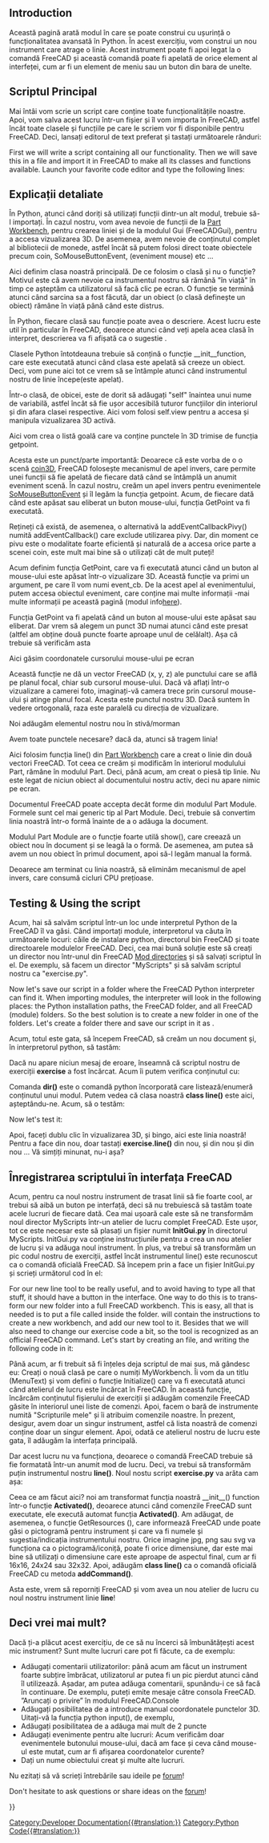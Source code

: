 <languages/>

{{TOCright}}

<div lang="en" dir="ltr" class="mw-content-ltr">
==Introduction==
</div>

<div class="mw-translate-fuzzy">
Această pagină arată modul în care se poate construi cu ușurință o funcționalitatea avansată în Python. În acest exercițiu, vom construi un nou instrument care atrage o linie. Acest instrument poate fi apoi legat la o comandă FreeCAD și această comandă poate fi apelată de orice element al interfeței, cum ar fi un element de meniu sau un buton din bara de unelte.
</div>

<span id="The_main_script"></span>
<div class="mw-translate-fuzzy">
==Scriptul Principal==
Mai întâi vom scrie un script care conține toate funcționalitățile noastre. Apoi, vom salva acest lucru într-un fișier și îl vom importa în FreeCAD, astfel încât toate clasele și funcțiile pe care le scriem vor fi disponibile pentru FreeCAD. Deci, lansați editorul de text preferat și tastați următoarele rânduri:
</div>

<div lang="en" dir="ltr" class="mw-content-ltr">
First we will write a script containing all our functionality. Then we will save this in a file and import it in FreeCAD to make all its classes and functions available. Launch your favorite code editor and type the following lines:
</div>

{{Code|code=
import FreeCADGui, Part
from pivy.coin import *

class line:

    """This class will create a line after the user clicked 2 points on the screen"""

    def __init__(self):
        self.view = FreeCADGui.ActiveDocument.ActiveView
        self.stack = []
        self.callback = self.view.addEventCallbackPivy(SoMouseButtonEvent.getClassTypeId(), self.getpoint)

    def getpoint(self, event_cb):
        event = event_cb.getEvent()
        if event.getState() == SoMouseButtonEvent.DOWN:
            pos = event.getPosition()
            point = self.view.getPoint(pos[0], pos[1])
            self.stack.append(point)
            if len(self.stack) == 2:
                l = Part.LineSegment(self.stack[0], self.stack[1])
                shape = l.toShape()
                Part.show(shape)
                self.view.removeEventCallbackPivy(SoMouseButtonEvent.getClassTypeId(), self.callback)
}}
{{Top}}
<span id="Detailed_explanation"></span>
== Explicații detaliate ==

{{Code|code=
import Part, FreeCADGui
from pivy.coin import *
}}

<div class="mw-translate-fuzzy">
În Python, atunci când doriți să utilizați funcții dintr-un alt modul, trebuie să-l importați. În cazul nostru, vom avea nevoie de funcții de la [[Part Workbench]], pentru crearea liniei și de la modulul Gui (FreeCADGui), pentru a accesa vizualizarea 3D. De asemenea, avem nevoie de conținutul complet al bibliotecii de monede, astfel încât să putem folosi direct toate obiectele precum coin, SoMouseButtonEvent, (eveniment mouse) etc ...
</div>

{{Code|code=
class line:
}}

Aici definim clasa noastră principală. De ce folosim o clasă și nu o funcție? Motivul este că avem nevoie ca instrumentul nostru să rămână "în viață" în timp ce așteptăm ca utilizatorul să facă clic pe ecran. O funcție se termină atunci când sarcina sa a fost făcută, dar un obiect (o clasă definește un obiect) rămâne în viață până când este distrus.

{{Code|code=
"""This class will create a line after the user clicked 2 points on the screen"""
}}

<div class="mw-translate-fuzzy">
În Python, fiecare clasă sau funcție poate avea o descriere. Acest lucru este util în particular în FreeCAD, deoarece atunci când veți apela acea clasă în interpret, descrierea va fi afișată ca o sugestie .
</div>

{{Code|code=
def __init__(self):
}}

<div class="mw-translate-fuzzy">
Clasele Python întotdeauna trebuie să conțină  o funcție __init__function, care este executată atunci când clasa este apelată să creeze un obiect. Deci, vom pune aici tot ce vrem să se întâmple atunci când instrumentul nostru de linie începe(este apelat).
</div>

{{Code|code=
self.view = FreeCADGui.ActiveDocument.ActiveView
}}

<div class="mw-translate-fuzzy">
Într-o clasă, de obicei, este de dorit să adăugați "self" înaintea unui nume de variabilă, astfel încât să fie ușor accesibilă tuturor funcțiilor din interiorul și din afara clasei respective. Aici vom folosi self.view pentru a accesa și manipula vizualizarea 3D activă.
</div>

{{Code|code=
self.stack = []
}}

<div class="mw-translate-fuzzy">
Aici vom crea o listă goală care va conține punctele în 3D trimise de funcția getpoint.
</div>

{{Code|code=
self.callback = self.view.addEventCallbackPivy(SoMouseButtonEvent.getClassTypeId(), self.getpoint)
}}

<div class="mw-translate-fuzzy">
Acesta este un punct/parte importantă: Deoarece că este vorba de o o scenă [http://www.coin3d.org/ coin3D], FreeCAD folosește mecanismul de apel invers, care permite unei funcții să fie apelată de fiecare dată când se întâmplă un anumit eveniment scenă. În cazul nostru, creăm un apel invers pentru evenimentele [http://doc.coin3d.org/Coin/group__events.html SoMouseButtonEvent] și îl legăm la funcția getpoint. Acum, de fiecare dată când este apăsat sau eliberat un buton mouse-ului, funcția GetPoint va fi executată.
</div>

<div class="mw-translate-fuzzy">
Rețineți că există, de asemenea, o alternativă la addEventCallbackPivy() numită addEventCallback() care exclude utilizarea pivy. Dar, din moment ce pivu este o modalitate foarte eficientă și naturală de a accesa orice parte a scenei coin, este mult mai bine să o utilizați cât de mult puteți!
</div>
{{Top}}
{{Code|code=
def getpoint(self, event_cb):
}}

<div class="mw-translate-fuzzy">
Acum definim funcția GetPoint, care va fi executată atunci când un buton al mouse-ului este apăsat într-o vizualizare 3D. Această funcție va primi un argument, pe care îl vom numi event_cb. De la acest apel al evenimentului, putem accesa obiectul eveniment, care conține mai multe informații -mai multe informații pe această pagină (modul info[[Code_snippets#Observing_mouse_events_in_the_3D_viewer_via_Python|here]]).
</div>

{{Code|code=
if event.getState() == SoMouseButtonEvent.DOWN:
}}

<div class="mw-translate-fuzzy">
Funcția GetPoint va fi apelată când un buton al mouse-ului este apăsat sau eliberat. Dar vrem să alegem un punct 3D numai atunci când este presat (altfel am obține două puncte foarte aproape unul de celălalt). Așa că trebuie să verificăm asta
</div>

{{Code|code=
pos = event.getPosition()
}}

<div class="mw-translate-fuzzy">
Aici găsim coordonatele cursorului mouse-ului pe ecran
</div>

{{Code|code=
point = self.view.getPoint(pos[0], pos[1])
}}

<div class="mw-translate-fuzzy">
Această funcție ne dă un vector FreeCAD (x, y, z) ale punctului care se află pe planul focal, chiar sub cursorul mouse-ului. Dacă vă aflați într-o vizualizare a camerei foto, imaginați-vă camera trece prin cursorul mouse-ului și atinge planul focal. Acesta este punctul nostru 3D. Dacă suntem în vedere ortogonală, raza este paralelă cu direcția de vizualizare.
</div>

{{Code|code=
self.stack.append(point)
}}

<div class="mw-translate-fuzzy">
Noi adăugăm elementul nostru nou în stivă/morman
</div>

{{Code|code=
if len(self.stack) == 2:
}}

Avem toate punctele necesare? dacă da, atunci să tragem linia!

{{Code|code=
l = Part.LineSegment(self.stack[0], self.stack[1])
}}

<div class="mw-translate-fuzzy">
Aici folosim funcția line() din [[Part Workbench]] care a creat o linie din două vectori FreeCAD. Tot ceea ce creăm și modificăm în interiorul modulului Part, rămâne în modulul Part. Deci, până acum, am creat o piesă tip linie. Nu este legat de niciun obiect al documentului nostru activ, deci nu apare nimic pe ecran.
</div>

{{Code|code=
shape = l.toShape()
}}

<div class="mw-translate-fuzzy">
Documentul FreeCAD poate accepta decât forme  din modulul Part Module. Formele sunt cel mai generic tip al  Part Module. Deci, trebuie să convertim linia noastră într-o formă înainte de a o adăuga la document.
</div>

{{Code|code=
Part.show(shape)
}}

<div class="mw-translate-fuzzy">
Modulul Part Module are o funcție foarte utilă show(), care creează un obiect nou în document și se leagă la o formă. De asemenea, am putea să avem un nou obiect în primul document, apoi să-l legăm manual la formă.
</div>

{{Code|code=
self.view.removeEventCallbackPivy(SoMouseButtonEvent.getClassTypeId(), self.callback)
}}

<div class="mw-translate-fuzzy">
Deoarece am terminat cu linia noastră, să eliminăm mecanismul de apel invers, care consumă cicluri CPU prețioase.
</div>
{{Top}}
<span id="Testing_the_script"></span>
<div class="mw-translate-fuzzy">
==Testing & Using the script==
Acum, hai să salvăm scriptul într-un loc unde interpretul Python de la FreeCAD îl va găsi. Când importați module, interpretorul va căuta în următoarele locuri: căile de instalare python, directorul bin FreeCAD și toate directoarele modulelor FreeCAD. Deci, cea mai bună soluție este să creați un director nou într-unul din FreeCAD [[Installing_more_workbenches | Mod directories]] și să salvați scriptul în el. De exemplu, să facem un director "MyScripts" și să salvăm scriptul nostru ca "exercise.py".
</div>

<div lang="en" dir="ltr" class="mw-content-ltr">
Now let's save our script in a folder where the FreeCAD Python interpreter can find it. When importing modules, the interpreter will look in the following places: the Python installation paths, the FreeCAD {{FileName|bin}} folder, and all FreeCAD {{FileName|Mod}} (module) folders. So the best solution is to create a new folder in one of the {{FileName|Mod}} folders. Let's create a {{FileName|MyScripts}} folder there and save our script in it as {{FileName|exercise.py}}.
</div>

<div class="mw-translate-fuzzy">
Acum, totul este gata, să începem FreeCAD, să creăm un nou document și, în interpretorul python, să tastăm:
</div>

{{Code|code=
import exercise
}}

<div class="mw-translate-fuzzy">
Dacă nu apare niciun mesaj de eroare, înseamnă că scriptul nostru de exerciții '''exercise''' a fost încărcat. Acum îi putem verifica conținutul cu:
</div>

{{Code|code=
dir(exercise)
}}

<div class="mw-translate-fuzzy">
Comanda '''dir()''' este o comandă python încorporată care listează/enumeră conținutul unui modul. Putem vedea că clasa noastră '''class line()''' este aici, așteptându-ne. Acum, să o testăm:
</div>

{{Code|code=
'line' in dir(exercise)
}}

<div lang="en" dir="ltr" class="mw-content-ltr">
Now let's test it:
</div>

{{Code|code=
exercise.line()
}}

<div class="mw-translate-fuzzy">
Apoi, faceți dublu clic în vizualizarea 3D, și bingo, aici este linia noastră! Pentru a face din nou, doar tastați '''exercise.line()''' din nou, și din nou și din nou ... Vă simțiți minunat, nu-i așa?
</div>
{{Top}}
<span id="Registering_the_script"></span>
<div class="mw-translate-fuzzy">
== Înregistrarea scriptului în interfața FreeCAD ==
Acum, pentru ca noul nostru instrument de trasat linii să fie foarte cool, ar trebui să aibă un buton pe interfață, deci să nu trebuiescă să tastăm toate acele lucruri de fiecare dată. Cea mai ușoară cale este să ne transformăm noul director MyScripts într-un atelier de lucru complet FreeCAD. Este ușor, tot ce este necesar este să plasați un fișier numit '''InitGui.py''' în directorul MyScripts. InitGui.py va conține instrucțiunile pentru a crea un nou atelier de lucru și va adăuga noul instrument. În plus, va trebui să transformăm un pic codul nostru de exerciții, astfel încât instrumentul line() este recunoscut ca o comandă oficială FreeCAD. Să începem prin a face un fișier InitGui.py și scrieți următorul cod în el:
</div>

<div lang="en" dir="ltr" class="mw-content-ltr">
For our new line tool to be really useful, and to avoid having to type all that stuff, it should have a button in the interface. One way to do this is to transform our new {{FileName|MyScripts}} folder into a full FreeCAD workbench. This is easy, all that is needed is to put a file called {{FileName|InitGui.py}} inside the {{FileName|MyScripts}} folder. {{FileName|InitGui.py}} will contain the instructions to create a new workbench, and add our new tool to it. Besides that we will also need to change our exercise code a bit, so the {{incode|line()}} tool is recognized as an official FreeCAD command. Let's start by creating an {{FileName|InitGui.py}} file, and writing the following code in it:
</div>

{{Code|code=
class MyWorkbench (Workbench):

    MenuText = "MyScripts"

    def Initialize(self):
        import exercise
        commandslist = ["line"]
        self.appendToolbar("My Scripts", commandslist)

Gui.addWorkbench(MyWorkbench())
}}

<div class="mw-translate-fuzzy">
Până acum, ar fi trebuit să fi înțeles deja scriptul de mai sus, mă gândesc eu: Creați o nouă clasă pe care o numiți MyWorkbench. Îi vom da un titlu (MenuText) și vom defini o funcție Initialize() care va fi executată atunci când atelierul de lucru este încărcat în FreeCAD. În această funcție, încărcăm conținutul fișierului de exerciții și adăugăm comenzile FreeCAD găsite în interiorul unei liste de comenzi. Apoi, facem o bară de instrumente numită "Scripturile mele" și îi atribuim comenzile noastre. În prezent, desigur, avem doar un singur instrument, astfel că lista noastră de comenzi conține doar un singur element.  Apoi, odată ce atelierul nostru de lucru este gata, îl adăugăm la interfața principală.
</div>

<div class="mw-translate-fuzzy">
Dar acest lucru nu va funcționa, deoarece o comandă FreeCAD trebuie să fie formatată într-un anumit mod de lucru. Deci, va trebui să transformăm puțin instrumentul nostru '''line()'''. Noul nostu script '''exercise.py''' va arăta cam așa:
</div>

{{Code|code=
import FreeCADGui, Part
from pivy.coin import *

class line:

    """This class will create a line after the user clicked 2 points on the screen"""

    def Activated(self):
        self.view = FreeCADGui.ActiveDocument.ActiveView
        self.stack = []
        self.callback = self.view.addEventCallbackPivy(SoMouseButtonEvent.getClassTypeId(), self.getpoint)

    def getpoint(self, event_cb):
        event = event_cb.getEvent()
        if event.getState() == SoMouseButtonEvent.DOWN:
            pos = event.getPosition()
            point = self.view.getPoint(pos[0], pos[1])
            self.stack.append(point)
            if len(self.stack) == 2:
                l = Part.LineSegment(self.stack[0], self.stack[1])
                shape = l.toShape()
                Part.show(shape)
                self.view.removeEventCallbackPivy(SoMouseButtonEvent.getClassTypeId(), self.callback)

    def GetResources(self):
        return {'Pixmap': 'path_to_an_icon/line_icon.png', 'MenuText': 'Line', 'ToolTip': 'Creates a line by clicking 2 points on the screen'}

FreeCADGui.addCommand('line', line())
}}

<div class="mw-translate-fuzzy">
Ceea ce am făcut aici? noi am transformat funcția noastră __init__() function într-o funcție '''Activated()''', deoarece atunci când comenzile FreeCAD sunt executate, ele execută automat funcția '''Activated()'''. Am adăugat, de asemenea, o funcție GetResources (), care informează FreeCAD unde poate găsi o pictogramă pentru instrument și care va fi numele și sugestia/indicația instrumentului nostru. Orice imagine jpg, png sau svg va funcționa ca o pictogramă/iconiță, poate fi orice dimensiune, dar este mai bine să utilizați o dimensiune care este aproape de aspectul final, cum ar fi 16x16, 24x24 sau 32x32.
Apoi, adăugăm '''class line()''' ca o comandă oficială FreeCAD cu metoda '''addCommand()'''.
</div>

<div class="mw-translate-fuzzy">
Asta este, vrem să reporniți FreeCAD și vom avea un nou atelier de lucru cu noul nostru instrument linie '''line'''!
</div>
{{Top}}
<span id="So_you_want_more?"></span>
==Deci vrei mai mult?==

<div class="mw-translate-fuzzy">
Dacă ți-a plăcut acest exercițiu, de ce să nu încerci să îmbunătățești acest mic instrument? Sunt multe lucruri care pot fi făcute, ca de exemplu:
* Adăugați comentarii utilizatorilor: până acum am făcut un instrument foarte subțire îmbrăcat, utilizatorul ar putea fi un pic pierdut atunci când îl utilizează. Așadar, am putea adăuga comentarii, spunându-i ce să facă în continuare. De exemplu, puteți emite mesaje către consola FreeCAD. ”Aruncați o privire” în modulul FreeCAD.Console
* Adăugați posibilitatea de a introduce manual coordonatele punctelor 3D. Uitați-vă la funcția  python input(), de exemplu, 
* Adăugați posibilitatea de a adăuga mai mult de 2 puncte
* Adăugați evenimente pentru alte lucruri: Acum verificăm doar evenimentele butonului mouse-ului, dacă am face și ceva când mouse-ul este mutat, cum ar fi afișarea coordonatelor curente?
* Dați un nume obiectului creat și multe alte lucruri.
Nu ezitați să vă scrieți întrebările sau ideile pe [http://forum.freecadweb.org/ forum]!
</div>

<div lang="en" dir="ltr" class="mw-content-ltr">
Don't hesitate to ask questions or share ideas on the [https://forum.freecad.org forum]!
</div>
{{Top}}
{{Powerdocnavi{{#translation:}}}}
[[Category:Developer Documentation{{#translation:}}]]
[[Category:Python Code{{#translation:}}]]
{{clear}}
